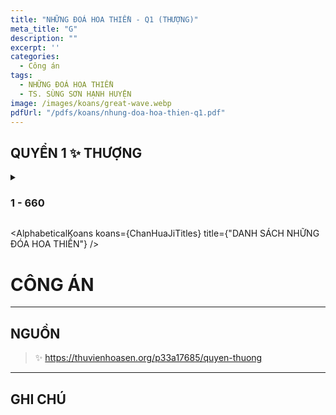 ```yaml
---
title: "NHỮNG ĐOÁ HOA THIỀN - Q1 (THƯỢNG)"
meta_title: "G"
description: ""
excerpt: ''
categories:
  - Công án
tags:
  - NHỮNG ĐOÁ HOA THIỀN
  - TS. SÙNG SƠN HẠNH HUYỆN
image: /images/koans/great-wave.webp
pdfUrl: "/pdfs/koans/nhung-doa-hoa-thien-q1.pdf"
---
```



## QUYỂN 1 ✨ THƯỢNG

<details>
    <summary><h3>1 - 660</h3></summary>
    <p>
        <a href="https://thuvienhoasen.org/a17685/quyen-thuong">1 - 660</a>
    </p>
</details>

<AlphabeticalKoans koans={ChanHuaJiTitles} title={"DANH SÁCH NHỮNG ĐÓA HOA THIỀN"} />

# CÔNG ÁN

<hr class="blog-rule" />

## NGUỒN

> ✨ https://thuvienhoasen.org/p33a17685/quyen-thuong

<hr class="blog-rule" />

## GHI CHÚ

[^1]: ⭐️
